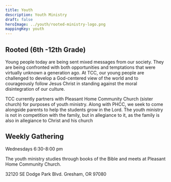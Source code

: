 ```yaml
---
title: Youth
description: Youth Ministry
draft: false
heroImage: ../youth/rooted-ministry-logo.png
mappingKey: youth
---
```


## Rooted (6th -12th Grade)

Young people today are being sent mixed messages from our society. They are being confronted with both opportunities and temptations that were virtually unknown
a generation ago. At TCC, our young people are challenged to develop a God-centered view of the world and to courageously follow Jesus Christ in standing 
against the moral disintegration of our culture. 

TCC currently partners with Pleasant Home Community Church (sister church) for purposes of youth ministry. Along with PHCC, we seek to come alongside 
parents to help the students grow in the Lord. The youth ministry is not in competition with the family, but in allegiance to it, as the family is also 
in allegiance to Christ and his church

## Weekly Gathering

Wednesdays 6:30-8:00 pm

The youth ministry studies through books of the Bible and meets at Pleasant Home Community Church.

32120 SE Dodge Park Blvd.
Gresham, OR 97080
